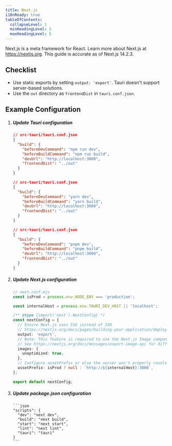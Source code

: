 ```yaml
---
title: Next.js
i18nReady: true
tableOfContents:
  collapseLevel: 1
  minHeadingLevel: 2
  maxHeadingLevel: 5
---
```



Next.js is a meta framework for React. Learn more about Next.js at https://nextjs.org. This guide is accurate as of Next.js 14.2.3.

## Checklist

- Use static exports by setting `output: 'export'`. Tauri doesn't support server-based solutions.
- Use the `out` directory as `frontendDist` in `tauri.conf.json`.

## Example Configuration

<Steps>

1.  ##### Update Tauri configuration

    <Tabs>

      <TabItem label="npm">

    ```json
    // src-tauri/tauri.conf.json
    {
      "build": {
        "beforeDevCommand": "npm run dev",
        "beforeBuildCommand": "npm run build",
        "devUrl": "http://localhost:3000",
        "frontendDist": "../out"
      }
    }
    ```

    </TabItem>

    <TabItem label="yarn">

    ```json
    // src-tauri/tauri.conf.json
    {
      "build": {
        "beforeDevCommand": "yarn dev",
        "beforeBuildCommand": "yarn build",
        "devUrl": "http://localhost:3000",
        "frontendDist": "../out"
      }
    }
    ```

    </TabItem>

    <TabItem label="pnpm">

    ```json
    // src-tauri/tauri.conf.json
    {
      "build": {
        "beforeDevCommand": "pnpm dev",
        "beforeBuildCommand": "pnpm build",
        "devUrl": "http://localhost:3000",
        "frontendDist": "../out"
      }
    }
    ```

    </TabItem>

    </Tabs>

2.  ##### Update Next.js configuration

    ```ts
    // next.conf.mjs
    const isProd = process.env.NODE_ENV === 'production';

    const internalHost = process.env.TAURI_DEV_HOST || 'localhost';

    /** @type {import('next').NextConfig} */
    const nextConfig = {
      // Ensure Next.js uses SSG instead of SSR
      // https://nextjs.org/docs/pages/building-your-application/deploying/static-exports
      output: 'export',
      // Note: This feature is required to use the Next.js Image component in SSG mode.
      // See https://nextjs.org/docs/messages/export-image-api for different workarounds.
      images: {
        unoptimized: true,
      },
      // Configure assetPrefix or else the server won't properly resolve your assets.
      assetPrefix: isProd ? null : `http://${internalHost}:3000`,
    };

    export default nextConfig;
    ```

3.  ##### Update package.json configuration

        ```json
        "scripts": {
          "dev": "next dev",
          "build": "next build",
          "start": "next start",
          "lint": "next lint",
          "tauri": "tauri"
        }
        ```

</Steps>
